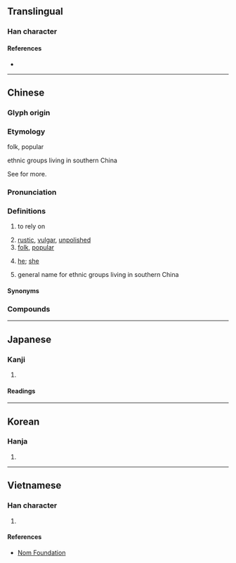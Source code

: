 {{character info/new}}
==Translingual==

===Han character===
{{Han char|rn=9|rad=人|as=07|sn=9|four=26214|canj=OWG|ids=⿰亻里}}

====References====
* {{Han ref|kx=0105.140|dkj=00699|dj=0222.030|hdz=10160.010|uh=4FDA|ud=20442|bh=AB5A|bd=43866}}

----

==Chinese==
{{zh-forms}}

===Glyph origin===
{{Han etym}}

===Etymology===
; folk, popular
{{rfe|zh|Related to {{zh-l|里}} (village)?}}

; ethnic groups living in southern China
See {{zh-l|黎}} for more.
===Pronunciation===
{{zh-pron
|m=lǐ
|c=lei5
|mc=y
|oc=y
|ma=
|cat=a,v,pn,pron
}}

===Definitions===
{{zh-hanzi}}

# {{zh-obsolete}} to rely on
# [[rustic]], [[vulgar]], [[unpolished]]
# [[folk]], [[popular]]
# {{lb|zh|Suzhou Wu}} [[he]]; [[she]]
# general name for ethnic groups living in southern China

{{zh-wp|zh:俚人}}

====Synonyms====
{{zh-dial|他}}

===Compounds===
{{zh-der|俚諺|俚歌|俚俗|俚語|俚儒|俗諺俚語|俚人|俚言|俚曲|鄙俚|質而不俚|蕪俚|鄙言俚語}}

----

==Japanese==

===Kanji===
{{ja-kanji|grade=|rs=人07}}

# {{rfdef|ja|sort=人07}}

====Readings====
{{ja-readings
|goon=り
|kanon=り
|kun=いや-し.い}}

----

==Korean==

===Hanja===
{{ko-hanja|hangeul=리|rv=ri|mr=ri}}

# {{rfdef|ko|sort=人07}}

----

==Vietnamese==

===Han character===
{{vi-hantu|[[lái]], [[lia]], [[lí]]|rs=人07}}

# {{rfdef|vi|sort=人07}}

====References====
* [http://nomfoundation.org/common/nom_details.php?codepoint=4fda Nom Foundation]